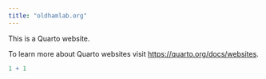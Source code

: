 ```yaml
---
title: "oldhamlab.org"
---
```


This is a Quarto website.

To learn more about Quarto websites visit <https://quarto.org/docs/websites>.

```r
1 + 1
```
